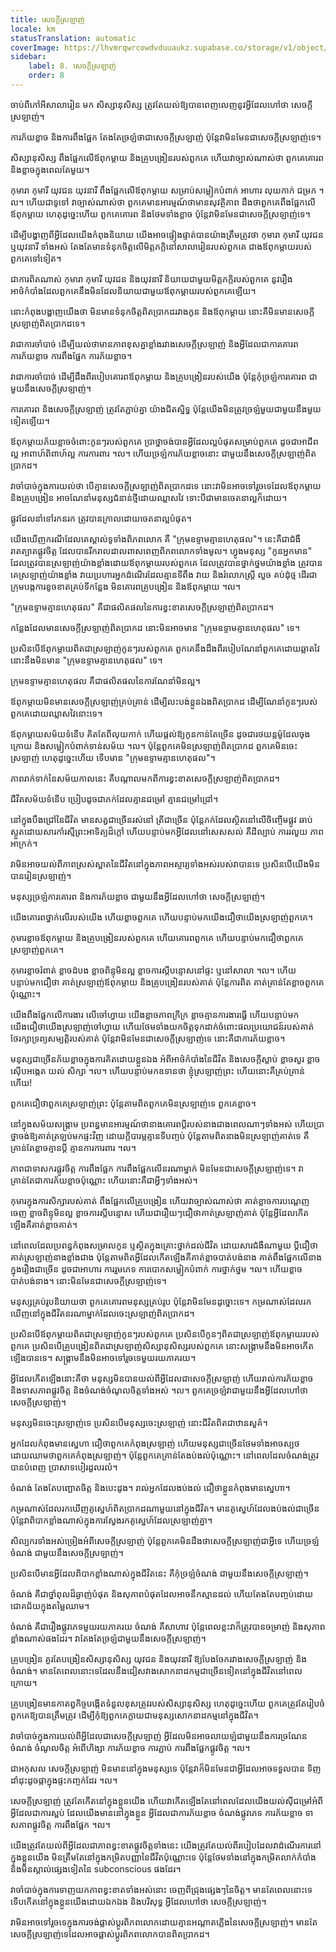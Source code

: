 ```yaml
---
title: សេចក្ដីស្រឡាញ់
locale: km
statusTranslation: automatic
coverImage: https://lhvmrqwrcowdvduuaukz.supabase.co/storage/v1/object/public/strapi-uploads/small_cover-educacion-fundamental.webp-2d51a7828a2b1309555be27f7e2a61a0.webp
sidebar:
    label: 8. សេចក្ដីស្រឡាញ់
    order: 8
---
```

ចាប់ពីកៅអីសាលារៀន មក សិស្សានុសិស្ស ត្រូវតែយល់ឱ្យបានពេញលេញនូវអ្វីដែលហៅថា សេចក្តីស្រឡាញ់។

ការភ័យខ្លាច និងការពឹងផ្អែក តែងតែច្រឡំថាជាសេចក្តីស្រឡាញ់ ប៉ុន្តែវាមិនមែនជាសេចក្តីស្រឡាញ់ទេ។

សិស្សានុសិស្ស ពឹងផ្អែកលើឪពុកម្តាយ និងគ្រូបង្រៀនរបស់ពួកគេ ហើយវាច្បាស់ណាស់ថា ពួកគេគោរព និងខ្លាចក្នុងពេលតែមួយ។

កុមារា កុមារី យុវជន យុវនារី ពឹងផ្អែកលើឪពុកម្តាយ សម្រាប់សម្លៀកបំពាក់ អាហារ លុយកាក់ ជម្រក ។ល។ ហើយជាទូទៅ វាច្បាស់ណាស់ថា ពួកគេមានអារម្មណ៍ថាមានសុវត្ថិភាព ដឹងថាពួកគេពឹងផ្អែកលើឪពុកម្តាយ ហេតុដូច្នេះហើយ ពួកគេគោរព និងថែមទាំងខ្លាច ប៉ុន្តែវាមិនមែនជាសេចក្តីស្រឡាញ់ទេ។

ដើម្បីបង្ហាញពីអ្វីដែលយើងកំពុងនិយាយ យើងអាចផ្ទៀងផ្ទាត់បានយ៉ាងត្រឹមត្រូវថា កុមារា កុមារី យុវជន ឬយុវនារី ទាំងអស់ តែងតែមានទំនុកចិត្តលើមិត្តភក្តិនៅសាលារៀនរបស់ពួកគេ ជាងឪពុកម្តាយរបស់ពួកគេទៅទៀត។

ជាការពិតណាស់ កុមារា កុមារី យុវជន និងយុវនារី និយាយជាមួយមិត្តភក្តិរបស់ពួកគេ នូវរឿងអាថ៌កំបាំងដែលពួកគេនឹងមិនដែលនិយាយជាមួយឪពុកម្តាយរបស់ពួកគេឡើយ។

នោះកំពុងបង្ហាញយើងថា មិនមានទំនុកចិត្តពិតប្រាកដរវាងកូន និងឪពុកម្តាយ នោះគឺមិនមានសេចក្តីស្រឡាញ់ពិតប្រាកដទេ។

វាជាការចាំបាច់ ដើម្បីយល់ថាមានភាពខុសគ្នាខ្លាំងរវាងសេចក្តីស្រឡាញ់ និងអ្វីដែលជាការគោរព ការភ័យខ្លាច ការពឹងផ្អែក ការភ័យខ្លាច។

វាជាការចាំបាច់ ដើម្បីដឹងពីរបៀបគោរពឪពុកម្តាយ និងគ្រូបង្រៀនរបស់យើង ប៉ុន្តែកុំច្រឡំការគោរព ជាមួយនឹងសេចក្តីស្រឡាញ់។

ការគោរព និងសេចក្តីស្រឡាញ់ ត្រូវតែភ្ជាប់គ្នា យ៉ាងជិតស្និទ្ធ ប៉ុន្តែយើងមិនត្រូវច្រឡំមួយជាមួយនឹងមួយទៀតឡើយ។

ឪពុកម្តាយភ័យខ្លាចចំពោះកូនៗរបស់ពួកគេ ប្រាថ្នាចង់បានអ្វីដែលល្អបំផុតសម្រាប់ពួកគេ ដូចជាអាជីពល្អ អាពាហ៍ពិពាហ៍ល្អ ការការពារ ។ល។ ហើយច្រឡំការភ័យខ្លាចនោះ ជាមួយនឹងសេចក្តីស្រឡាញ់ពិតប្រាកដ។

វាចាំបាច់ក្នុងការយល់ថា បើគ្មានសេចក្តីស្រឡាញ់ពិតប្រាកដទេ នោះវាមិនអាចទៅរួចទេដែលឪពុកម្តាយ និងគ្រូបង្រៀន អាចណែនាំមនុស្សជំនាន់ថ្មីដោយឈ្លាសវៃ ទោះបីជាមានចេតនាល្អក៏ដោយ។

ផ្លូវដែលនាំទៅរកនរក ត្រូវបានក្រាលដោយចេតនាល្អបំផុត។

យើងឃើញករណីដែលគេស្គាល់ទូទាំងពិភពលោក គឺ "ក្រុមឧទ្ទាមគ្មានហេតុផល"។ នេះគឺជាជំងឺរាតត្បាតផ្លូវចិត្ត ដែលបានរីករាលដាលពាសពេញពិភពលោកទាំងមូល។ ហ្វូងមនុស្ស "កូនអ្នកមាន" ដែលត្រូវបានស្រឡាញ់យ៉ាងខ្លាំងដោយឪពុកម្តាយរបស់ពួកគេ ដែលត្រូវបានថ្នាក់ថ្នមយ៉ាងខ្លាំង ត្រូវបានគេស្រឡាញ់យ៉ាងខ្លាំង វាយប្រហារអ្នកដំណើរដែលគ្មានទីពឹង វាយ និងរំលោភស្ត្រី លួច គប់ដុំថ្ម ដើរជាក្រុមបង្កការខូចខាតគ្រប់ទីកន្លែង មិនគោរពគ្រូបង្រៀន និងឪពុកម្តាយ ។ល។

"ក្រុមឧទ្ទាមគ្មានហេតុផល" គឺជាផលិតផលនៃការខ្វះខាតសេចក្តីស្រឡាញ់ពិតប្រាកដ។

កន្លែងដែលមានសេចក្តីស្រឡាញ់ពិតប្រាកដ នោះមិនអាចមាន "ក្រុមឧទ្ទាមគ្មានហេតុផល" ទេ។

ប្រសិនបើឪពុកម្តាយពិតជាស្រឡាញ់កូនៗរបស់ពួកគេ ពួកគេនឹងដឹងពីរបៀបណែនាំពួកគេដោយឆ្លាតវៃ នោះនឹងមិនមាន "ក្រុមឧទ្ទាមគ្មានហេតុផល" ទេ។

ក្រុមឧទ្ទាមគ្មានហេតុផល គឺជាផលិតផលនៃការណែនាំមិនល្អ។

ឪពុកម្តាយមិនមានសេចក្តីស្រឡាញ់គ្រប់គ្រាន់ ដើម្បីលះបង់ខ្លួនឯងពិតប្រាកដ ដើម្បីណែនាំកូនៗរបស់ពួកគេដោយឈ្លាសវៃនោះទេ។

ឪពុកម្តាយសម័យទំនើប គិតតែពីលុយកាក់ ហើយផ្តល់ឱ្យកូនកាន់តែច្រើន ដូចជារថយន្តម៉ូដែលចុងក្រោយ និងសម្លៀកបំពាក់ទាន់សម័យ ។ល។ ប៉ុន្តែពួកគេមិនស្រឡាញ់ពិតប្រាកដ ពួកគេមិនចេះស្រឡាញ់ ហេតុដូច្នេះហើយ ទើបមាន "ក្រុមឧទ្ទាមគ្មានហេតុផល"។

ភាពរាក់ទាក់នៃសម័យកាលនេះ គឺបណ្តាលមកពីការខ្វះខាតសេចក្តីស្រឡាញ់ពិតប្រាកដ។

ជីវិតសម័យទំនើប ប្រៀបដូចជាភក់ដែលគ្មានជម្រៅ គ្មានជម្រៅជ្រៅ។

នៅក្នុងបឹងជ្រៅនៃជីវិត មានសត្វជាច្រើនរស់នៅ ត្រីជាច្រើន ប៉ុន្តែភក់ដែលស្ថិតនៅលើចិញ្ចើមផ្លូវ ឆាប់ស្ងួតដោយសារកាំរស្មីព្រះអាទិត្យដ៏ក្ដៅ ហើយបន្ទាប់មកអ្វីដែលនៅសេសសល់ គឺដីល្បាប់ ការរលួយ ភាពអាក្រក់។

វាមិនអាចយល់ពីភាពស្រស់ស្អាតនៃជីវិតនៅក្នុងភាពអស្ចារ្យទាំងអស់របស់វាបានទេ ប្រសិនបើយើងមិនបានរៀនស្រឡាញ់។

មនុស្សច្រឡំការគោរព និងការភ័យខ្លាច ជាមួយនឹងអ្វីដែលហៅថា សេចក្តីស្រឡាញ់។

យើងគោរពថ្នាក់លើរបស់យើង ហើយខ្លាចពួកគេ ហើយបន្ទាប់មកយើងជឿថាយើងស្រឡាញ់ពួកគេ។

កុមារខ្លាចឪពុកម្តាយ និងគ្រូបង្រៀនរបស់ពួកគេ ហើយគោរពពួកគេ ហើយបន្ទាប់មកជឿថាពួកគេស្រឡាញ់ពួកគេ។

កុមារខ្លាចរំពាត់ ខ្លាចដំបង ខ្លាចពិន្ទុមិនល្អ ខ្លាចការស្តីបន្ទោសនៅផ្ទះ ឬនៅសាលា ។ល។ ហើយបន្ទាប់មកជឿថា គាត់ស្រឡាញ់ឪពុកម្តាយ និងគ្រូបង្រៀនរបស់គាត់ ប៉ុន្តែការពិត គាត់គ្រាន់តែខ្លាចពួកគេប៉ុណ្ណោះ។

យើងពឹងផ្អែកលើការងារ លើចៅហ្វាយ យើងខ្លាចភាពក្រីក្រ ខ្លាចគ្មានការងារធ្វើ ហើយបន្ទាប់មកយើងជឿថាយើងស្រឡាញ់ចៅហ្វាយ ហើយថែមទាំងយកចិត្តទុកដាក់ចំពោះផលប្រយោជន៍របស់គាត់ ថែរក្សាទ្រព្យសម្បត្តិរបស់គាត់ ប៉ុន្តែវាមិនមែនជាសេចក្តីស្រឡាញ់ទេ នោះគឺជាការភ័យខ្លាច។

មនុស្សជាច្រើនភ័យខ្លាចក្នុងការគិតដោយខ្លួនឯង អំពីអាថ៌កំបាំងនៃជីវិត និងសេចក្តីស្លាប់ ខ្លាចសួរ ខ្លាចស៊ើបអង្កេត យល់ សិក្សា ។ល។ ហើយបន្ទាប់មកឧទានថា ខ្ញុំស្រឡាញ់ព្រះ ហើយនោះគឺគ្រប់គ្រាន់ហើយ!

ពួកគេជឿថាពួកគេស្រឡាញ់ព្រះ ប៉ុន្តែតាមពិតពួកគេមិនស្រឡាញ់ទេ ពួកគេខ្លាច។

នៅក្នុងសម័យសង្គ្រាម ប្រពន្ធមានអារម្មណ៍ថានាងគោរពប្តីរបស់នាងជាងពេលណាៗទាំងអស់ ហើយប្រាថ្នាចង់ឱ្យគាត់ត្រឡប់មកផ្ទះវិញ ដោយក្តីបារម្ភគ្មានទីបញ្ចប់ ប៉ុន្តែតាមពិតនាងមិនស្រឡាញ់គាត់ទេ គឺគ្រាន់តែខ្លាចគ្មានប្តី គ្មានការការពារ ។ល។

ភាពជាទាសករផ្លូវចិត្ត ការពឹងផ្អែក ការពឹងផ្អែកលើនរណាម្នាក់ មិនមែនជាសេចក្តីស្រឡាញ់ទេ។ វាគ្រាន់តែជាការភ័យខ្លាចប៉ុណ្ណោះ ហើយនោះគឺជាអ្វីៗទាំងអស់។

កុមារក្នុងការសិក្សារបស់គាត់ ពឹងផ្អែកលើគ្រូបង្រៀន ហើយវាច្បាស់ណាស់ថា គាត់ខ្លាចការបណ្តេញចេញ ខ្លាចពិន្ទុមិនល្អ ខ្លាចការស្តីបន្ទោស ហើយជារឿយៗជឿថាគាត់ស្រឡាញ់គាត់ ប៉ុន្តែអ្វីដែលកើតឡើងគឺគាត់ខ្លាចគាត់។

នៅពេលដែលប្រពន្ធកំពុងសម្រាលកូន ឬស្ថិតក្នុងគ្រោះថ្នាក់ដល់ជីវិត ដោយសារជំងឺណាមួយ ប្តីជឿថាគាត់ស្រឡាញ់នាងខ្លាំងជាង ប៉ុន្តែតាមពិតអ្វីដែលកើតឡើងគឺគាត់ខ្លាចបាត់បង់នាង គាត់ពឹងផ្អែកលើនាងក្នុងរឿងជាច្រើន ដូចជាអាហារ ការរួមភេទ ការបោកសម្លៀកបំពាក់ ការថ្នាក់ថ្នម ។ល។ ហើយខ្លាចបាត់បង់នាង។ នោះមិនមែនជាសេចក្តីស្រឡាញ់ទេ។

មនុស្សគ្រប់រូបនិយាយថា ពួកគេគោរពមនុស្សគ្រប់រូប ប៉ុន្តែវាមិនមែនដូច្នោះទេ។ កម្រណាស់ដែលរកឃើញនៅក្នុងជីវិតនរណាម្នាក់ដែលចេះស្រឡាញ់ពិតប្រាកដ។

ប្រសិនបើឪពុកម្តាយពិតជាស្រឡាញ់កូនៗរបស់ពួកគេ ប្រសិនបើកូនៗពិតជាស្រឡាញ់ឪពុកម្តាយរបស់ពួកគេ ប្រសិនបើគ្រូបង្រៀនពិតជាស្រឡាញ់សិស្សានុសិស្សរបស់ពួកគេ នោះសង្គ្រាមនឹងមិនអាចកើតឡើងបានទេ។ សង្គ្រាមនឹងមិនអាចទៅរួចទេមួយរយភាគរយ។

អ្វីដែលកើតឡើងនោះគឺថា មនុស្សមិនបានយល់ពីអ្វីដែលជាសេចក្តីស្រឡាញ់ ហើយរាល់ការភ័យខ្លាច និងទាសភាពផ្លូវចិត្ត និងចំណង់ចំណូលចិត្តទាំងអស់ ។ល។ ពួកគេច្រឡំវាជាមួយនឹងអ្វីដែលហៅថា សេចក្តីស្រឡាញ់។

មនុស្សមិនចេះស្រឡាញ់ទេ ប្រសិនបើមនុស្សចេះស្រឡាញ់ នោះជីវិតពិតជាឋានសួគ៌។

អ្នកដែលកំពុងមានស្នេហា ជឿថាពួកគេកំពុងស្រឡាញ់ ហើយមនុស្សជាច្រើនថែមទាំងអាចស្បថដោយឈាមថាពួកគេកំពុងស្រឡាញ់។ ប៉ុន្តែពួកគេគ្រាន់តែងប់ងល់ប៉ុណ្ណោះ។ នៅពេលដែលចំណង់ត្រូវបានបំពេញ ប្រាសាទបៀរដួលរលំ។

ចំណង់ តែងតែបញ្ឆោតចិត្ត និងបេះដូង។ រាល់អ្នកដែលងប់ងល់ ជឿថាខ្លួនកំពុងមានស្នេហា។

កម្រណាស់ដែលរកឃើញគូស្នេហ៍ពិតប្រាកដណាមួយនៅក្នុងជីវិត។ មានគូស្នេហ៍ដែលងប់ងល់ជាច្រើន ប៉ុន្តែវាពិបាកខ្លាំងណាស់ក្នុងការស្វែងរកគូស្នេហ៍ដែលស្រឡាញ់គ្នា។

សិល្បករទាំងអស់ច្រៀងអំពីសេចក្តីស្រឡាញ់ ប៉ុន្តែពួកគេមិនដឹងថាសេចក្តីស្រឡាញ់ជាអ្វីទេ ហើយច្រឡំចំណង់ ជាមួយនឹងសេចក្តីស្រឡាញ់។

ប្រសិនបើមានអ្វីដែលពិបាកខ្លាំងណាស់ក្នុងជីវិតនេះ គឺកុំច្រឡំចំណង់ ជាមួយនឹងសេចក្តីស្រឡាញ់។

ចំណង់ គឺជាថ្នាំពុលដ៏ឆ្ងាញ់បំផុត និងសុភាពបំផុតដែលអាចនឹកស្មានដល់ ហើយតែងតែបញ្ចប់ដោយជោគជ័យក្នុងតម្លៃឈាម។

ចំណង់ គឺជារឿងផ្លូវភេទមួយរយភាគរយ ចំណង់ គឺសាហាវ ប៉ុន្តែពេលខ្លះវាក៏ត្រូវបានចម្រាញ់ និងសុភាពខ្លាំងណាស់ផងដែរ។ វាតែងតែច្រឡំជាមួយនឹងសេចក្តីស្រឡាញ់។

គ្រូបង្រៀន គួរតែបង្រៀនសិស្សានុសិស្ស យុវជន និងយុវនារី ឱ្យបែងចែករវាងសេចក្តីស្រឡាញ់ និងចំណង់។ មានតែពេលនោះទេដែលនឹងជៀសវាងសោកនាដកម្មជាច្រើនទៀតនៅក្នុងជីវិតនៅពេលក្រោយ។

គ្រូបង្រៀនមានកាតព្វកិច្ចបង្កើតទំនួលខុសត្រូវរបស់សិស្សានុសិស្ស ហេតុដូច្នេះហើយ ពួកគេត្រូវតែរៀបចំពួកគេឱ្យបានត្រឹមត្រូវ ដើម្បីកុំឱ្យពួកគេក្លាយជាមនុស្សសោកនាដកម្មនៅក្នុងជីវិត។

វាចាំបាច់ក្នុងការយល់ពីអ្វីដែលជាសេចក្តីស្រឡាញ់ អ្វីដែលមិនអាចលាយឡំជាមួយនឹងការច្រណែន ចំណង់ ចំណូលចិត្ត អំពើហិង្សា ការភ័យខ្លាច ការភ្ជាប់ ការពឹងផ្អែកផ្លូវចិត្ត ។ល។

ជាអកុសល សេចក្តីស្រឡាញ់ មិនមាននៅក្នុងមនុស្សទេ ប៉ុន្តែវាក៏មិនមែនជាអ្វីដែលអាចទទួលបាន ទិញ ដាំដុះដូចផ្កាក្នុងផ្ទះកញ្ចក់ដែរ ។ល។

សេចក្តីស្រឡាញ់ ត្រូវតែកើតនៅក្នុងខ្លួនយើង ហើយវាកើតឡើងតែនៅពេលដែលយើងយល់ស៊ីជម្រៅអំពីអ្វីដែលជាការស្អប់ ដែលយើងមាននៅក្នុងខ្លួន អ្វីដែលជាការភ័យខ្លាច ចំណង់ផ្លូវភេទ ការភ័យខ្លាច ទាសភាពផ្លូវចិត្ត ការពឹងផ្អែក ។ល។

យើងត្រូវតែយល់ពីអ្វីដែលជាភាពខ្វះខាតផ្លូវចិត្តទាំងនេះ យើងត្រូវតែយល់ពីរបៀបដែលវាដំណើរការនៅក្នុងខ្លួនយើង មិនត្រឹមតែនៅក្នុងកម្រិតបញ្ញានៃជីវិតប៉ុណ្ណោះទេ ប៉ុន្តែថែមទាំងនៅក្នុងកម្រិតលាក់កំបាំង និងមិនស្គាល់ផ្សេងទៀតនៃ subconscious ផងដែរ។

វាចាំបាច់ក្នុងការទាញយកភាពខ្វះខាតទាំងអស់នោះ ចេញពីជ្រុងផ្សេងៗនៃចិត្ត។ មានតែពេលនោះទេទើបកើតនៅក្នុងខ្លួនយើងដោយឯកឯង និងបរិសុទ្ធ អ្វីដែលហៅថា សេចក្តីស្រឡាញ់។

វាមិនអាចទៅរួចទេក្នុងការចង់ផ្លាស់ប្តូរពិភពលោកដោយគ្មានអណ្តាតភ្លើងនៃសេចក្តីស្រឡាញ់។ មានតែសេចក្តីស្រឡាញ់ទេដែលអាចផ្លាស់ប្តូរពិភពលោកបានពិតប្រាកដ។

